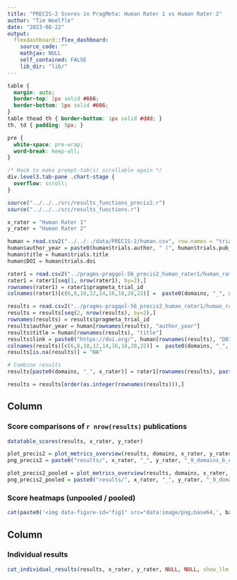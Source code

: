 ```yaml
---
title: "PRECIS-2 Scores in PragMeta: Human Rater 1 vs Human Rater 2"
author: "Tim Woelfle"
date: "2023-08-22"
output: 
  flexdashboard::flex_dashboard:
    source_code: ""
    mathjax: NULL
    self_contained: FALSE
    lib_dir: "lib/"
---
```


```css
table {
  margin: auto;
  border-top: 1px solid #666;
  border-bottom: 1px solid #666;
}
table thead th { border-bottom: 1px solid #ddd; }
th, td { padding: 5px; }

pre {
  white-space: pre-wrap;
  word-break: keep-all;
}

/* Hack to make prompt-tab(s) scrollable again */
div.level3.tab-pane .chart-stage {
  overflow: scroll;
}
```

```r
source("../../../src/results_functions_precis2.r")
source("../../../src/results_functions.r")

x_rater = "Human Rater 1"
y_rater = "Human Rater 2"

human = read.csv2("../../../data/PRECIS-2/human.csv", row.names = "trials.trials_id", na.strings = NULL)
human$author_year = paste0(human$trials.author, " (", human$trials.pub_year, ")")
human$title = human$trials.title
human$DOI = human$trials.doi

rater1 = read.csv2("../pragms-pragqol-56_precis2_human_rater1/human_raters.csv", na.strings = c("NA", "", "?"))
rater1 = rater1[seq(1, nrow(rater1), by=2),]
rownames(rater1) = rater1$pragmeta_trial_id
colnames(rater1)[c(6,8,10,12,14,16,18,20,22)] =  paste0(domains, "_", x_rater)

results = read.csv2("../pragms-pragqol-56_precis2_human_rater1/human_raters.csv", na.strings = c("NA", "", "?"))
results = results[seq(2, nrow(results), by=2),]
rownames(results) = results$pragmeta_trial_id
results$author_year = human[rownames(results), "author_year"]
results$title = human[rownames(results), "title"]
results$link = paste0("https://doi.org/", human[rownames(results), "DOI"])
colnames(results)[c(6,8,10,12,14,16,18,20,22)] =  paste0(domains, "_", y_rater)
results[is.na(results)] = "NA"

# Combine results
results[paste0(domains, "_", x_rater)] = rater1[rownames(results), paste0(domains, "_", x_rater)]

results = results[order(as.integer(rownames(results))),]
```

Column {data-width=55}
-------------------------------------

### Score comparisons of `r nrow(results)` publications

```r
datatable_scores(results, x_rater, y_rater)
```

```r
plot_precis2 = plot_metrics_overview(results, domains, x_rater, y_rater, factorize, weight_matrix)
png_precis2 = paste0("results/", x_rater, "_", y_rater, "_9_domains_6_options.png")

plot_precis2_pooled = plot_metrics_overview(results, domains, x_rater, y_rater, factorize_pooled, weight_matrix_pooled)
png_precis2_pooled = paste0("results/", x_rater, "_", y_rater, "_9_domains_4_options.png")
```

### Score heatmaps (<a onclick="data = 'data:image/png;base64,`r base64enc::base64encode(png_precis2)`'; $('#score-heatmaps-unpooled-pooled p.image-container')[0].style = 'background: url(&quot;' + data + '&quot;) center center / contain no-repeat;'; $('p.image-container img')[0].src = data;" style="cursor: pointer">unpooled</a> / <a onclick="data = 'data:image/png;base64,`r base64enc::base64encode(png_precis2_pooled)`'; $('#score-heatmaps-unpooled-pooled p.image-container')[0].style = 'background: url(&quot;' + data + '&quot;) center center / contain no-repeat;'; $('p.image-container img')[0].src = data;" style="cursor: pointer">pooled</a>) {data-height=720}

```r
cat(paste0('<img data-figure-id="fig1" src="data:image/png;base64,', base64enc::base64encode(png_precis2), '" width="1536">'))
```

Column {data-width=45}
-------------------------------------

### Individual results

```r
cat_individual_results(results, x_rater, y_rater, NULL, NULL, show_llm_message=F)
```
